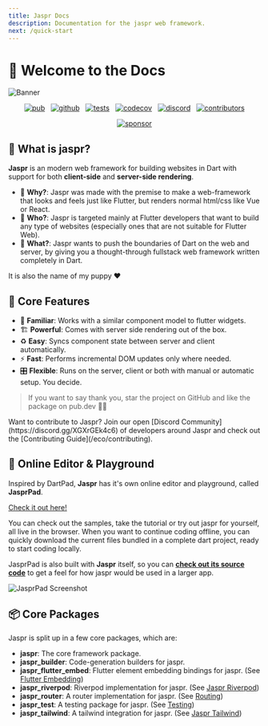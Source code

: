 ```yaml
---
title: Jaspr Docs
description: Documentation for the jaspr web framework.
next: /quick-start
---
```


# 📖 Welcome to the Docs

![Banner](https://github.com/schultek/jaspr/raw/main/assets/jaspr_banner.png)

<p align="center" class="flex justify-center not-prose"><a href="https://pub.dev/packages/jaspr"><img src="https://img.shields.io/pub/v/jaspr?label=pub.dev&logo=dart" alt="pub" /></a> &nbsp; <a href="https://github.com/schultek/jaspr"><img src="https://img.shields.io/github/stars/schultek/jaspr?logo=github" alt="github" /></a> &nbsp; <a href="https://github.com/schultek/jaspr/actions/workflows/test.yml"><img src="https://img.shields.io/github/actions/workflow/status/schultek/jaspr/test.yml?branch=main&label=tests&labelColor=333940&logo=github" alt="tests" /></a> &nbsp; <a href="https://app.codecov.io/gh/schultek/jaspr"><img src="https://img.shields.io/codecov/c/github/schultek/jaspr?logo=codecov&logoColor=fff&labelColor=333940" alt="codecov" /></a> &nbsp; <a href="https://discord.gg/XGXrGEk4c6"><img src="https://img.shields.io/discord/993167615587520602?logo=discord" alt="discord" /></a> &nbsp; <a href="https://github.com/schultek/jaspr"><img src="https://img.shields.io/github/contributors/schultek/jaspr?logo=github" alt="contributors" /></a> </p>

<p align="center" class="flex justify-center not-prose">
  <a href="https://github.com/sponsors/schultek"><img src="https://img.shields.io/badge/sponsor-30363D?style=for-the-badge&logo=GitHub-Sponsors&logoColor=#white" alt="sponsor" /></a>
</p>

## 🐶 What is **jaspr**?

**Jaspr** is an modern web framework for building websites in Dart with support for both **client-side** and **server-side rendering**.

- 🔮 **Why?**: Jaspr was made with the premise to make a web-framework that looks and feels just like Flutter, but
  renders normal html/css like Vue or React.
- 👥 **Who?**: Jaspr is targeted mainly at Flutter developers that want to build any type of websites
  (especially ones that are not suitable for Flutter Web).
- 🚀 **What?**: Jaspr wants to push the boundaries of Dart on the web and server, by giving you a thought-through fullstack
  web framework written completely in Dart.

<Info>It is also the name of my puppy ❤️</Info>

## 🍭 Core Features

- 💙 **Familiar**: Works with a similar component model to flutter widgets.
- 🏗 **Powerful**: Comes with server side rendering out of the box.
- ♻️ **Easy**: Syncs component state between server and client automatically.
- ⚡️ **Fast**: Performs incremental DOM updates only where needed.
- 🎛 **Flexible**: Runs on the server, client or both with manual or automatic setup. You decide.

> If you want to say thank you, star the project on GitHub and like the package on pub.dev 🙌💙

<Info>
Want to contribute to Jaspr? Join our open [Discord Community](https://discord.gg/XGXrGEk4c6) 
of developers around Jaspr and check out the [Contributing Guide](/eco/contributing).
</Info>

## 🎡 Online Editor & Playground

Inspired by DartPad, **Jaspr** has it's own online editor and playground, called **JasprPad**.

[Check it out here!](https://jasprpad.schultek.de)

You can check out the samples, take the tutorial or try out jaspr for yourself, all live in the browser.
When you want to continue coding offline, you can quickly download the current files bundled in a complete dart project, ready to start coding locally.

JasprPad is also built with **Jaspr** itself, so you can [**check out its source code**](https://github.com/schultek/jaspr/tree/main/apps/jaspr_pad) to get a feel for how jaspr would be used in a larger app.

![JasprPad Screenshot](https://user-images.githubusercontent.com/13920539/170837732-9e09d5f3-e79e-4ddd-b118-72e49456a7cd.png)

## 📦 Core Packages

Jaspr is split up in a few core packages, which are:

- **jaspr**: The core framework package.
- **jaspr_builder**: Code-generation builders for jaspr.
- **jaspr_flutter_embed**: Flutter element embedding bindings for jaspr. (See [Flutter Embedding](/eco/flutter_embeddig))
- **jaspr_riverpod**: Riverpod implementation for jaspr. (See [Jaspr Riverpod](/eco/riverpod))
- **jaspr_router**: A router implementation for jaspr. (See [Routing](/core/routing))
- **jaspr_test**: A testing package for jaspr. (See [Testing](/testing))
- **jaspr_tailwind**: A tailwind integration for jaspr. (See [Jaspr Tailwind](/eco/tailwind))

